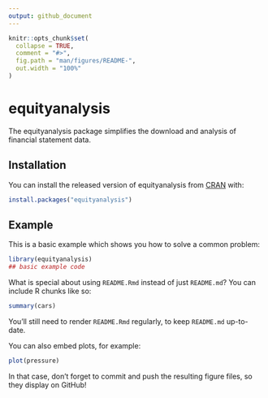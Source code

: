 ```yaml
---
output: github_document
---
```


<!-- README.md is generated from README.Rmd. Please edit that file -->

```r
knitr::opts_chunk$set(
  collapse = TRUE,
  comment = "#>",
  fig.path = "man/figures/README-",
  out.width = "100%"
)
```

# equityanalysis

<!-- badges: start -->
<!-- badges: end -->

The equityanalysis package simplifies the download and analysis of financial statement data.

## Installation

You can install the released version of equityanalysis from [CRAN](https://CRAN.R-project.org) with:

``` r
install.packages("equityanalysis")
```

## Example

This is a basic example which shows you how to solve a common problem:

```r
library(equityanalysis)
## basic example code
```

What is special about using `README.Rmd` instead of just `README.md`? You can include R chunks like so:

```r
summary(cars)
```

You'll still need to render `README.Rmd` regularly, to keep `README.md` up-to-date.

You can also embed plots, for example:

```r
plot(pressure)
```

In that case, don't forget to commit and push the resulting figure files, so they display on GitHub!
